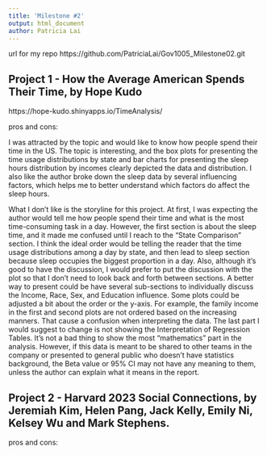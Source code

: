 ```yaml
---
title: 'Milestone #2'
output: html_document
author: Patricia Lai
---
```


url for my repo
https://github.com/PatriciaLai/Gov1005_Milestone02.git


## Project 1 - How the Average American Spends Their Time, by Hope Kudo
https://hope-kudo.shinyapps.io/TimeAnalysis/

pros and cons:

I was attracted by the topic and would like to know how people spend their time in the US. The topic is interesting, and the box plots for presenting the time usage distributions by state and bar charts for presenting the sleep hours distribution by incomes clearly depicted the data and distribution. I also like the author broke down the sleep data by several influencing factors, which helps me to better understand which factors do affect the sleep hours.

What I don't like is the storyline for this project. At first, I was expecting the author would tell me how people spend their time and what is the most time-consuming task in a day. However, the first section is about the sleep time, and it made me confused until I reach to the "State Comparison" section. I think the ideal order would be telling the reader that the time usage distributions among a day by state, and then lead to sleep section because sleep occupies the biggest proportion in a day. Also, although it's good to have the discussion, I would prefer to put the discussion with the plot so that I don't need to look back and forth between sections. A better way to present could be have several sub-sections to individually discuss the Income, Race, Sex, and Education influence. Some plots could be adjusted a bit about the order or the y-axis. For example, the family income in the first and second plots are not ordered based on the increasing manners. That cause a confusion when interpreting the data. The last part I would suggest to change is not showing the Interpretation of Regression Tables. It's not a bad thing to show the most "mathematics" part in the analysis. However, if this data is meant to be shared to other teams in the company or presented to general public who doesn't have statistics background, the Beta value or 95% CI may not have any meaning to them, unless the author can explain what it means in the report.


## Project 2 - Harvard 2023 Social Connections, by Jeremiah Kim, Helen Pang, Jack Kelly, Emily Ni, Kelsey Wu and Mark Stephens.

pros and cons:
